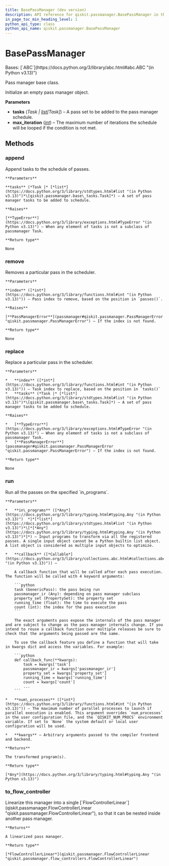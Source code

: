 ```yaml
---
title: BasePassManager (dev version)
description: API reference for qiskit.passmanager.BasePassManager in the dev version of qiskit
in_page_toc_min_heading_level: 1
python_api_type: class
python_api_name: qiskit.passmanager.BasePassManager
---
```


# BasePassManager

<Class id="qiskit.passmanager.BasePassManager" isDedicatedPage={true} github="https://github.com/Qiskit/qiskit/tree/stable/1.3/qiskit/passmanager/passmanager.py#L33-L267" signature="qiskit.passmanager.BasePassManager(tasks=(), max_iteration=1000)" modifiers="class">
  Bases: [`ABC`](https://docs.python.org/3/library/abc.html#abc.ABC "(in Python v3.13)")

  Pass manager base class.

  Initialize an empty pass manager object.

  **Parameters**

  *   **tasks** (*Task |* [*list*](https://docs.python.org/3/library/stdtypes.html#list "(in Python v3.13)")*\[Task]*) – A pass set to be added to the pass manager schedule.
  *   **max\_iteration** ([*int*](https://docs.python.org/3/library/functions.html#int "(in Python v3.13)")) – The maximum number of iterations the schedule will be looped if the condition is not met.

  ## Methods

  ### append

  <Function id="qiskit.passmanager.BasePassManager.append" github="https://github.com/Qiskit/qiskit/tree/stable/1.3/qiskit/passmanager/passmanager.py#L57-L74" signature="append(tasks)">
    Append tasks to the schedule of passes.

    **Parameters**

    **tasks** (*Task |* [*list*](https://docs.python.org/3/library/stdtypes.html#list "(in Python v3.13)")*\[qiskit.passmanager.base\_tasks.Task]*) – A set of pass manager tasks to be added to schedule.

    **Raises**

    [**TypeError**](https://docs.python.org/3/library/exceptions.html#TypeError "(in Python v3.13)") – When any element of tasks is not a subclass of passmanager Task.

    **Return type**

    None
  </Function>

  ### remove

  <Function id="qiskit.passmanager.BasePassManager.remove" github="https://github.com/Qiskit/qiskit/tree/stable/1.3/qiskit/passmanager/passmanager.py#L96-L108" signature="remove(index)">
    Removes a particular pass in the scheduler.

    **Parameters**

    **index** ([*int*](https://docs.python.org/3/library/functions.html#int "(in Python v3.13)")) – Pass index to remove, based on the position in `passes()`.

    **Raises**

    [**PassManagerError**](passmanager#qiskit.passmanager.PassManagerError "qiskit.passmanager.PassManagerError") – If the index is not found.

    **Return type**

    None
  </Function>

  ### replace

  <Function id="qiskit.passmanager.BasePassManager.replace" github="https://github.com/Qiskit/qiskit/tree/stable/1.3/qiskit/passmanager/passmanager.py#L76-L94" signature="replace(index, tasks)">
    Replace a particular pass in the scheduler.

    **Parameters**

    *   **index** ([*int*](https://docs.python.org/3/library/functions.html#int "(in Python v3.13)")) – Task index to replace, based on the position in `tasks()`
    *   **tasks** (*Task |* [*list*](https://docs.python.org/3/library/stdtypes.html#list "(in Python v3.13)")*\[qiskit.passmanager.base\_tasks.Task]*) – A set of pass manager tasks to be added to schedule.

    **Raises**

    *   [**TypeError**](https://docs.python.org/3/library/exceptions.html#TypeError "(in Python v3.13)") – When any element of tasks is not a subclass of passmanager Task.
    *   [**PassManagerError**](passmanager#qiskit.passmanager.PassManagerError "qiskit.passmanager.PassManagerError") – If the index is not found.

    **Return type**

    None
  </Function>

  ### run

  <Function id="qiskit.passmanager.BasePassManager.run" github="https://github.com/Qiskit/qiskit/tree/stable/1.3/qiskit/passmanager/passmanager.py#L172-L251" signature="run(in_programs, callback=None, num_processes=None, **kwargs)">
    Run all the passes on the specified `in_programs`.

    **Parameters**

    *   **in\_programs** ([*Any*](https://docs.python.org/3/library/typing.html#typing.Any "(in Python v3.13)")  *|*[*list*](https://docs.python.org/3/library/stdtypes.html#list "(in Python v3.13)")*\[*[*Any*](https://docs.python.org/3/library/typing.html#typing.Any "(in Python v3.13)")*]*) – Input programs to transform via all the registered passes. A single input object cannot be a Python builtin list object. A list object is considered as multiple input objects to optimize.

    *   **callback** ([*Callable*](https://docs.python.org/3/library/collections.abc.html#collections.abc.Callable "(in Python v3.13)")) –

        A callback function that will be called after each pass execution. The function will be called with 4 keyword arguments:

        ```python
        task (GenericPass): the pass being run
        passmanager_ir (Any): depending on pass manager subclass
        property_set (PropertySet): the property set
        running_time (float): the time to execute the pass
        count (int): the index for the pass execution
        ```

        The exact arguments pass expose the internals of the pass manager and are subject to change as the pass manager internals change. If you intend to reuse a callback function over multiple releases be sure to check that the arguments being passed are the same.

        To use the callback feature you define a function that will take in kwargs dict and access the variables. For example:

        ```python
        def callback_func(**kwargs):
            task = kwargs['task']
            passmanager_ir = kwargs['passmanager_ir']
            property_set = kwargs['property_set']
            running_time = kwargs['running_time']
            count = kwargs['count']
            ...
        ```

    *   **num\_processes** ([*int*](https://docs.python.org/3/library/functions.html#int "(in Python v3.13)")) – The maximum number of parallel processes to launch if parallel execution is enabled. This argument overrides `num_processes` in the user configuration file, and the `QISKIT_NUM_PROCS` environment variable. If set to `None` the system default or local user configuration will be used.

    *   **kwargs** – Arbitrary arguments passed to the compiler frontend and backend.

    **Returns**

    The transformed program(s).

    **Return type**

    [*Any*](https://docs.python.org/3/library/typing.html#typing.Any "(in Python v3.13)")
  </Function>

  ### to\_flow\_controller

  <Function id="qiskit.passmanager.BasePassManager.to_flow_controller" github="https://github.com/Qiskit/qiskit/tree/stable/1.3/qiskit/passmanager/passmanager.py#L253-L261" signature="to_flow_controller()">
    Linearize this manager into a single [`FlowControllerLinear`](qiskit.passmanager.FlowControllerLinear "qiskit.passmanager.FlowControllerLinear"), so that it can be nested inside another pass manager.

    **Returns**

    A linearized pass manager.

    **Return type**

    [*FlowControllerLinear*](qiskit.passmanager.FlowControllerLinear "qiskit.passmanager.flow_controllers.FlowControllerLinear")
  </Function>
</Class>

